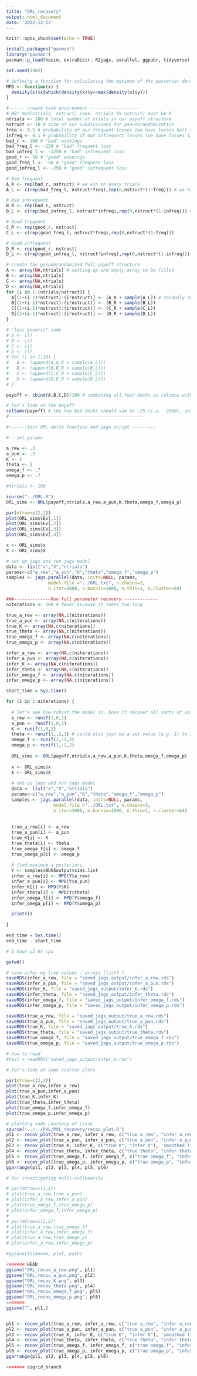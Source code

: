 ```yaml
---
title: "ORL_recovery"
output: html_document
date: '2022-12-13'
---
```


```r
knitr::opts_chunk$set(echo = TRUE)
```

```r
install.packages("pacman")
library('pacman')
pacman::p_load(hesim, extraDistr, R2jags, parallel, ggpubr, tidyverse)

set.seed(1982)
```

```r
# defining a function for calculating the maximum of the posterior density (not exactly the same as the mode)
MPD <- function(x) {
  density(x)$x[which(density(x)$y==max(density(x)$y))]
}
```


```r

#------ create task environment -------------------
# NB! mod(ntrials, nstruct) (aka. ntrials %% nstruct) must be 0
ntrials <- 100 # total number of trials in our payoff structure
nstruct <- 10 # size of our subdivisions for pseudorandomization
freq <- 0.5 # probability of our frequent losses (we have losses half of the time)
infreq <- 0.1 # probability of our infrequent losses (we have losses 1/10th of the time)
bad_r <- 100 # "bad" winnings
bad_freq_l <- -250 # "bad" frequent loss
bad_infreq_l <- -1250 # "bad" infrequent loss
good_r <- 50 # "good" winnings
good_freq_l <- -50 # "good" frequent loss
good_infreq_l <- -250 # "good" infrequent loss

# Bad frequent
A_R <- rep(bad_r, nstruct) # we win on every trials
A_L <- c(rep(bad_freq_l, nstruct*freq),rep(0,nstruct*(1-freq))) # we have losses half of the time

# Bad infrequent
B_R <- rep(bad_r, nstruct)
B_L <- c(rep(bad_infreq_l, nstruct*infreq),rep(0,nstruct*(1-infreq))) # we have losses 1/10th of the time

# Good frequent
C_R <- rep(good_r, nstruct)
C_L <- c(rep(good_freq_l, nstruct*freq),rep(0,nstruct*(1-freq)))

# Good infrequent
D_R <- rep(good_r, nstruct)
D_L <- c(rep(good_infreq_l, nstruct*infreq),rep(0,nstruct*(1-infreq)))

# create the pseudorandomized full payoff structure
A <- array(NA,ntrials) # setting up and empty array to be filled
B <- array(NA,ntrials)
C <- array(NA,ntrials)
D <- array(NA,ntrials)
for (i in 1:(ntrials/nstruct)) {
  A[(1+(i-1)*nstruct):(i*nstruct)] <- (A_R + sample(A_L)) # randomly shuffling the loss-array for every ten trials (and adding those losses to the winnings)
  B[(1+(i-1)*nstruct):(i*nstruct)] <- (B_R + sample(B_L))
  C[(1+(i-1)*nstruct):(i*nstruct)] <- (C_R + sample(C_L))
  D[(1+(i-1)*nstruct):(i*nstruct)] <- (D_R + sample(D_L))
}

# "less generic" code
# A <- c()
# B <- c()
# C <- c()
# D <- c()
# for (i in 1:10) {
#   A <- (append(A,A_R + sample(A_L)))
#   B <- (append(B,B_R + sample(B_L)))
#   C <- (append(C,C_R + sample(C_L)))
#   D <- (append(D,D_R + sample(D_L)))
# }

payoff <- cbind(A,B,C,D)/100 # combining all four decks as columns with each 100 trials - dividing our payoffs by 100 to make the numbers a bit easier to work with

# let's look at the payoff
colSums(payoff) # the two bad decks should sum to -25 (i.e. -2500), and the two good ones to 25 (i.e. 2500)
#----------------------------------------------------
```

```r
#-------test ORL delta function and jags script ---------

#---set params

a_rew <- .3
a_pun <- .3
K <- 2
theta <- 2
omega_f <- .7
omega_p <- .7

#ntrials <- 100

source("../ORL.R")
ORL_sims <- ORL(payoff,ntrials,a_rew,a_pun,K,theta,omega_f,omega_p)

par(mfrow=c(2,2))
plot(ORL_sims$Ev[,1])
plot(ORL_sims$Ev[,2])
plot(ORL_sims$Ev[,3])
plot(ORL_sims$Ev[,4])

x <- ORL_sims$x
X <- ORL_sims$X

# set up jags and run jags model
data <- list("x","X","ntrials") 
params<-c("a_rew","a_pun","K","theta","omega_f","omega_p")
samples <- jags.parallel(data, inits=NULL, params,
                model.file ="../ORL.txt", n.chains=3, 
                n.iter=5000, n.burnin=1000, n.thin=1, n.cluster=64)
```

```r
###--------------Run full parameter recovery -------------
niterations <- 100 # fewer because it takes too long

true_a_rew <- array(NA,c(niterations))
true_a_pun <- array(NA,c(niterations))
true_K <- array(NA,c(niterations))
true_theta <- array(NA,c(niterations))
true_omega_f <- array(NA,c(niterations))
true_omega_p <- array(NA,c(niterations))

infer_a_rew <- array(NA,c(niterations))
infer_a_pun <- array(NA,c(niterations))
infer_K <- array(NA,c(niterations))
infer_theta <- array(NA,c(niterations))
infer_omega_f <- array(NA,c(niterations))
infer_omega_p <- array(NA,c(niterations))

start_time = Sys.time()

for (i in 1:niterations) {
  
  # let's see how robust the model is. Does it recover all sorts of values?
  a_rew <- runif(1,0,1)
  a_pun <- runif(1,0,1)
  K <- runif(1,0,2)
  theta <- runif(1,.2,3) # could also just be a set value (e.g. 1) to simplify the model a bit
  omega_f <- runif(1,-2,2)
  omega_p <- runif(1,-2,2)
  
  ORL_sims <- ORL(payoff,ntrials,a_rew,a_pun,K,theta,omega_f,omega_p)
  
  x <- ORL_sims$x
  X <- ORL_sims$X
  
  # set up jags and run jags model
  data <- list("x","X","ntrials") 
  params<-c("a_rew","a_pun","K","theta","omega_f","omega_p")
  samples <- jags.parallel(data, inits=NULL, params,
                  model.file ="../ORL.txt", n.chains=3, 
                  n.iter=3000, n.burnin=1000, n.thin=1, n.cluster=64)
  
  
  true_a_rew[i] <- a_rew
  true_a_pun[i] <- a_pun
  true_K[i] <- K
  true_theta[i] <- theta
  true_omega_f[i] <- omega_f
  true_omega_p[i] <- omega_p
  
  # find maximum a posteriori
  Y <- samples$BUGSoutput$sims.list
  infer_a_rew[i] <- MPD(Y$a_rew)
  infer_a_pun[i] <- MPD(Y$a_pun)
  infer_K[i] <- MPD(Y$K)
  infer_theta[i] <- MPD(Y$theta)
  infer_omega_f[i] <- MPD(Y$omega_f)
  infer_omega_p[i] <- MPD(Y$omega_p)

  print(i)
  
}

end_time = Sys.time()
end_time - start_time

# 1 hour på 64 cpu
```

```r
getwd()
```


```r
# save infer og true values - arrays (list? )
saveRDS(infer_a_rew, file = "saved_jags_output/infer_a_rew.rds")
saveRDS(infer_a_pun, file = "saved_jags_output/infer_a_pun.rds")
saveRDS(infer_K, file = "saved_jags_output/infer_K.rds")
saveRDS(infer_theta, file = "saved_jags_output/infer_theta.rds")
saveRDS(infer_omega_f, file = "saved_jags_output/infer_omega_f.rds")
saveRDS(infer_omega_p, file = "saved_jags_output/infer_omega_p.rds")

saveRDS(true_a_rew, file = "saved_jags_output/true_a_rew.rds")
saveRDS(true_a_pun, file = "saved_jags_output/true_a_pun.rds")
saveRDS(true_K, file = "saved_jags_output/true_K.rds")
saveRDS(true_theta, file = "saved_jags_output/true_theta.rds")
saveRDS(true_omega_f, file = "saved_jags_output/true_omega_f.rds")
saveRDS(true_omega_p, file = "saved_jags_output/true_omega_p.rds")

# how to read
#test = readRDS("saved_jags_output/infer_A.rds")
```


```r
# let's look at some scatter plots

par(mfrow=c(3,2))
plot(true_a_rew,infer_a_rew)
plot(true_a_pun,infer_a_pun)
plot(true_K,infer_K)
plot(true_theta,infer_theta)
plot(true_omega_f,infer_omega_f)
plot(true_omega_p,infer_omega_p)

# plotting code courtesy of Lasse
source('../../PVL/PVL_recovery/recov_plot.R')
pl1 <- recov_plot(true_a_rew, infer_a_rew, c("true a_rew", "infer a_rew"), 'smoothed linear fit')
pl2 <- recov_plot(true_a_pun, infer_a_pun, c("true a_pun", "infer a_pun"), 'smoothed linear fit')
pl3 <- recov_plot(true_K, infer_K, c("true K", "infer K"), 'smoothed linear fit')
pl4 <- recov_plot(true_theta, infer_theta, c("true theta", "infer theta"), 'smoothed linear fit')
pl5 <- recov_plot(true_omega_f, infer_omega_f, c("true omega_f", "infer omega_f"), 'smoothed linear fit')
pl6 <- recov_plot(true_omega_p, infer_omega_p, c("true omega_p", "infer omega_p"), 'smoothed linear fit')
ggarrange(pl1, pl2, pl3, pl4, pl5, pl6)

# for investigating multi-colinearity

# par(mfrow=c(2,2))
# plot(true_a_rew,true_a_pun)
# plot(infer_a_rew,infer_a_pun)
# plot(true_omega_f,true_omega_p)
# plot(infer_omega_f,infer_omega_p)
# 
# par(mfrow=c(2,2))
# plot(true_a_rew,true_omega_f)
# plot(infer_a_rew,infer_omega_f)
# plot(true_a_rew,true_omega_p)
# plot(infer_a_rew,infer_omega_p)
```
```r
#ggsave(filename, plot, path)

<<<<<<< HEAD
ggsave("ORL_recov_a_rew.png", pl1)
ggsave("ORL_recov_a_pun.png", pl2)
ggsave("ORL_recov_K.png", pl3)
ggsave("ORL_recov_theta.png", pl4)
ggsave("ORL_recov_omega_f.png", pl5)
ggsave("ORL_recov_omega_p.png", pl6)
=======
ggsave("", pl1,)


pl1 <- recov_plot(true_a_rew, infer_a_rew, c("true a_rew", "infer a_rew"), 'smoothed linear fit')
pl2 <- recov_plot(true_a_pun, infer_a_pun, c("true a_pun", "infer a_pun"), 'smoothed linear fit')
pl3 <- recov_plot(true_K, infer_K, c("true K", "infer K"), 'smoothed linear fit')
pl4 <- recov_plot(true_theta, infer_theta, c("true theta", "infer theta"), 'smoothed linear fit')
pl5 <- recov_plot(true_omega_f, infer_omega_f, c("true omega_f", "infer omega_f"), 'smoothed linear fit')
pl6 <- recov_plot(true_omega_p, infer_omega_p, c("true omega_p", "infer omega_p"), 'smoothed linear fit')
ggarrange(pl1, pl2, pl3, pl4, pl5, pl6)

>>>>>>> sigrid_branch
```

